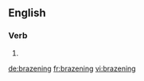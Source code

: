 ==English==

===Verb===
{{head|en}}

# {{present participle of|brazen|lang=en}}

[[de:brazening]]
[[fr:brazening]]
[[vi:brazening]]